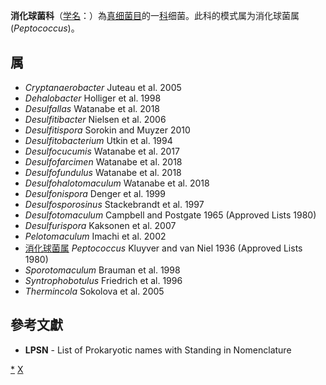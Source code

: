 {{Automatic taxobox
| taxon = Peptococcaceae
| authority = Rogosa 1971 
| type genus = 消化球菌属<br>''Peptococcus''
| type genus authority = Kluyver and van Niel 1936
| synonyms = * ''Desulfitibacteraceae'' <small>Lv et al. 2020</small>
* ''Desulfocucumaceae'' <small>Watanabe et al. 2021</small>
* ''Desulfurisporaceae'' <small>Watanabe et al. 2021</small>
* ''Desulfallaceae'' <small>Watanabe et al. 2021</small>
* ''Desulfotomaculaceae'' <small>Stackebrandt 2020</small>
* ''Thermincolaceae'' <small>Stackebrandt 2020</small>
* ''Desulfitobacteriaceae'' <small>Stackebrandt 2020</small>
}}
'''消化球菌科'''（[[学名|学名]]：{{lang|la|''Peptococcaceae''}}）為[[真细菌目|真细菌目]]的一[[科|科]]细菌。此科的模式属为消化球菌属(''Peptococcus'')。

==属==
* ''Cryptanaerobacter'' Juteau et al. 2005
* ''Dehalobacter'' Holliger et al. 1998
* ''Desulfallas'' Watanabe et al. 2018
* ''Desulfitibacter'' Nielsen et al. 2006
* ''Desulfitispora'' Sorokin and Muyzer 2010
* ''Desulfitobacterium'' Utkin et al. 1994
* ''Desulfocucumis'' Watanabe et al. 2017
* ''Desulfofarcimen'' Watanabe et al. 2018
* ''Desulfofundulus'' Watanabe et al. 2018
* ''Desulfohalotomaculum'' Watanabe et al. 2018
* ''Desulfonispora'' Denger et al. 1999
* ''Desulfosporosinus'' Stackebrandt et al. 1997
* ''Desulfotomaculum'' Campbell and Postgate 1965 (Approved Lists 1980)
* ''Desulfurispora'' Kaksonen et al. 2007
* ''Pelotomaculum'' Imachi et al. 2002
* [[消化球菌属|消化球菌属]] ''Peptococcus'' Kluyver and van Niel 1936 (Approved Lists 1980)
* ''Sporotomaculum'' Brauman et al. 1998
* ''Syntrophobotulus'' Friedrich et al. 1996
* ''Thermincola'' Sokolova et al. 2005


==參考文獻==
{{reflist}}
* '''LPSN''' - List of Prokaryotic names with Standing in Nomenclature

{{taxonbar}}

[[Category:_消化球菌科|*]]
[[Category:1936年描述的分类群|X]]